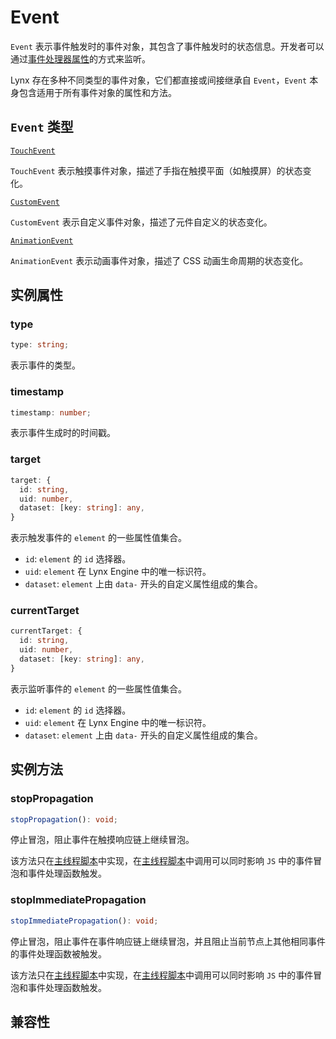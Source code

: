 # Event

`Event` 表示事件触发时的事件对象，其包含了事件触发时的状态信息。开发者可以通过[事件处理器属性](../../../guide/interaction/event-handling/event-propagation.mdx#事件处理器属性)的方式来监听。

Lynx 存在多种不同类型的事件对象，它们都直接或间接继承自 `Event`，`Event` 本身包含适用于所有事件对象的属性和方法。

## `Event` 类型

[`TouchEvent`](./touch-event.mdx)

`TouchEvent` 表示触摸事件对象，描述了手指在触摸平面（如触摸屏）的状态变化。

[`CustomEvent`](./custom-event.mdx)

`CustomEvent` 表示自定义事件对象，描述了元件自定义的状态变化。

[`AnimationEvent`](./animation-event.mdx)

`AnimationEvent` 表示动画事件对象，描述了 CSS 动画生命周期的状态变化。

## 实例属性

### type

```ts
type: string;
```

表示事件的类型。

### timestamp

```ts
timestamp: number;
```

表示事件生成时的时间戳。

### target

```ts
target: {
  id: string,
  uid: number,
  dataset: [key: string]: any,
}
```

表示触发事件的 `element` 的一些属性值集合。

- `id`: `element` 的 `id` 选择器。
- `uid`: `element` 在 Lynx Engine 中的唯一标识符。
- `dataset`: `element` 上由 `data-` 开头的自定义属性组成的集合。

### currentTarget

```ts
currentTarget: {
  id: string,
  uid: number,
  dataset: [key: string]: any,
}
```

表示监听事件的 `element` 的一些属性值集合。

- `id`: `element` 的 `id` 选择器。
- `uid`: `element` 在 Lynx Engine 中的唯一标识符。
- `dataset`: `element` 上由 `data-` 开头的自定义属性组成的集合。

## 实例方法

### stopPropagation

```ts
stopPropagation(): void;
```

停止冒泡，阻止事件在触摸响应链上继续冒泡。

该方法只在[主线程脚本](../../../react/main-thread-script.mdx)中实现，在[主线程脚本](../../../react/main-thread-script.mdx)中调用可以同时影响 `JS` 中的事件冒泡和事件处理函数触发。

### stopImmediatePropagation

```ts
stopImmediatePropagation(): void;
```

停止冒泡，阻止事件在事件响应链上继续冒泡，并且阻止当前节点上其他相同事件的事件处理函数被触发。

该方法只在[主线程脚本](../../../react/main-thread-script.mdx)中实现，在[主线程脚本](../../../react/main-thread-script.mdx)中调用可以同时影响 `JS` 中的事件冒泡和事件处理函数触发。

## 兼容性


<LegacyCompatTable metadata="lynx-api/event/Event" />
